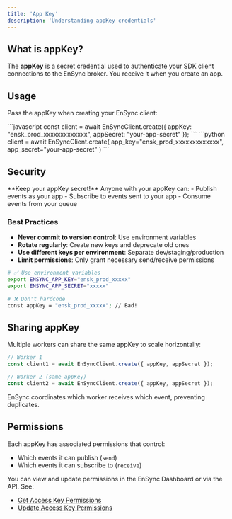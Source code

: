 ```yaml
---
title: 'App Key'
description: 'Understanding appKey credentials'
---
```


## What is appKey?

The **appKey** is a secret credential used to authenticate your SDK client connections to the EnSync broker. You receive it when you create an app.

## Usage

Pass the appKey when creating your EnSync client:

<Tabs>
  <Tab title="Node.js">
    ```javascript
    const client = await EnSyncClient.create({
      appKey: "ensk_prod_xxxxxxxxxxxxx",
      appSecret: "your-app-secret"
    });
    ```
  </Tab>
  <Tab title="Python">
    ```python
    client = await EnSyncClient.create(
        app_key="ensk_prod_xxxxxxxxxxxxx",
        app_secret="your-app-secret"
    )
    ```
  </Tab>
</Tabs>

## Security

<Warning>
**Keep your appKey secret!** Anyone with your appKey can:
- Publish events as your app
- Subscribe to events sent to your app
- Consume events from your queue
</Warning>

### Best Practices

- **Never commit to version control**: Use environment variables
- **Rotate regularly**: Create new keys and deprecate old ones
- **Use different keys per environment**: Separate dev/staging/production
- **Limit permissions**: Only grant necessary send/receive permissions

```bash
# ✅ Use environment variables
export ENSYNC_APP_KEY="ensk_prod_xxxxx"
export ENSYNC_APP_SECRET="xxxxx"

# ❌ Don't hardcode
const appKey = "ensk_prod_xxxxx"; // Bad!
```

## Sharing appKey

Multiple workers can share the same appKey to scale horizontally:

```javascript
// Worker 1
const client1 = await EnSyncClient.create({ appKey, appSecret });

// Worker 2 (same appKey)
const client2 = await EnSyncClient.create({ appKey, appSecret });
```

EnSync coordinates which worker receives which event, preventing duplicates.

## Permissions

Each appKey has associated permissions that control:
- Which events it can publish (`send`)
- Which events it can subscribe to (`receive`)

You can view and update permissions in the EnSync Dashboard or via the API. See:
- [Get Access Key Permissions](/api-reference/endpoint/access-keys/get-permissions)
- [Update Access Key Permissions](/api-reference/endpoint/access-keys/update-permissions)
